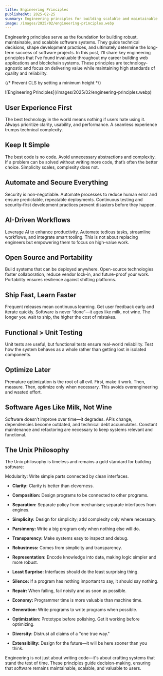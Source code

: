 ```yaml
---
title: Engineering Principles
publishedAt: 2025-02-25
summary: Engineering principles for building scalable and maintainable systems
image: /images/2025/02/engineering-principles.webp
---
```


Engineering principles serve as the foundation for building robust, maintainable, and scalable software systems. They guide technical decisions, shape development practices, and ultimately determine the long-term success of software projects. In this post, I'll share key engineering principles that I've found invaluable throughout my career building web applications and blockchain systems. These principles are technology-agnostic and focus on delivering value while maintaining high standards of quality and reliability.


{/* Prevent CLS by setting a minimum height */}
<div style={{ minHeight: '300px' }}>
![Engineering Principles](/images/2025/02/engineering-principles.webp)
</div>

## User Experience First

The best technology in the world means nothing if users hate using it. Always prioritize clarity, usability, and performance. A seamless experience trumps technical complexity.

## Keep It Simple

The best code is no code. Avoid unnecessary abstractions and complexity. If a problem can be solved without writing more code, that’s often the better choice. Simplicity scales, complexity does not.

## Automate and Secure Everything

Security is non-negotiable. Automate processes to reduce human error and ensure predictable, repeatable deployments. Continuous testing and security-first development practices prevent disasters before they happen.

## AI-Driven Workflows

Leverage AI to enhance productivity. Automate tedious tasks, streamline workflows, and integrate smart tooling. This is not about replacing engineers but empowering them to focus on high-value work.

## Open Source and Portability

Build systems that can be deployed anywhere. Open-source technologies foster collaboration, reduce vendor lock-in, and future-proof your work. Portability ensures resilience against shifting platforms.

## Ship Fast, Learn Faster

Frequent releases mean continuous learning. Get user feedback early and iterate quickly. Software is never “done”—it ages like milk, not wine. The longer you wait to ship, the higher the cost of mistakes.

## Functional > Unit Testing

Unit tests are useful, but functional tests ensure real-world reliability. Test how the system behaves as a whole rather than getting lost in isolated components.

## Optimize Later

Premature optimization is the root of all evil. First, make it work. Then, measure. Then, optimize only when necessary. This avoids overengineering and wasted effort.

## Software Ages Like Milk, Not Wine

Software doesn’t improve over time—it degrades. APIs change, dependencies become outdated, and technical debt accumulates. Constant maintenance and refactoring are necessary to keep systems relevant and functional.

## The Unix Philosophy

The Unix philosophy is timeless and remains a gold standard for building software:

Modularity: Write simple parts connected by clean interfaces.
- **Clarity:** Clarity is better than cleverness.

- **Composition:** Design programs to be connected to other programs.

- **Separation:** Separate policy from mechanism; separate interfaces from engines.

- **Simplicity:** Design for simplicity; add complexity only where necessary.

- **Parsimony:** Write a big program only when nothing else will do.

- **Transparency:** Make systems easy to inspect and debug.

- **Robustness:** Comes from simplicity and transparency.

- **Representation:** Encode knowledge into data, making logic simpler and more robust.

- **Least Surprise:** Interfaces should do the least surprising thing.

- **Silence:** If a program has nothing important to say, it should say nothing.

- **Repair:** When failing, fail noisily and as soon as possible.

- **Economy:** Programmer time is more valuable than machine time.

- **Generation:** Write programs to write programs when possible.

- **Optimization:** Prototype before polishing. Get it working before optimizing.

- **Diversity:** Distrust all claims of a "one true way."

- **Extensibility:** Design for the future—it will be here sooner than you think.

Engineering is not just about writing code—it's about crafting systems that stand the test of time. These principles guide decision-making, ensuring that software remains maintainable, scalable, and valuable to users.

